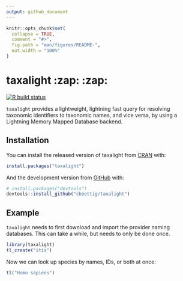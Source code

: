 ```yaml
---
output: github_document
---
```


<!-- README.md is generated from README.Rmd. Please edit that file -->

```r
knitr::opts_chunk$set(
  collapse = TRUE,
  comment = "#>",
  fig.path = "man/figures/README-",
  out.width = "100%"
)
```

# taxalight :zap: :zap:

<!-- badges: start -->
[![R build status](https://github.com/cboettig/taxalight/workflows/R-CMD-check/badge.svg)](https://github.com/cboettig/taxalight/actions)
<!-- badges: end -->

`taxalight` provides a lightweight, lightning fast query for resolving taxonomic identifiers to taxonomic names, and vice versa, by using a Lightning Memory Mapped Database backend.


## Installation

You can install the released version of taxalight from [CRAN](https://CRAN.R-project.org) with:

``` r
install.packages("taxalight")
```

And the development version from [GitHub](https://github.com/) with:

``` r
# install.packages("devtools")
devtools::install_github("cboettig/taxalight")
```

## Example

`taxalight` needs to first download and import the provider naming databases.  This can take a while, but needs to only be done once.

```r
library(taxalight)
tl_create("itis")
```

Now we can look up species by names, IDs, or both at once:

```r
tl("Homo sapiens")
```

